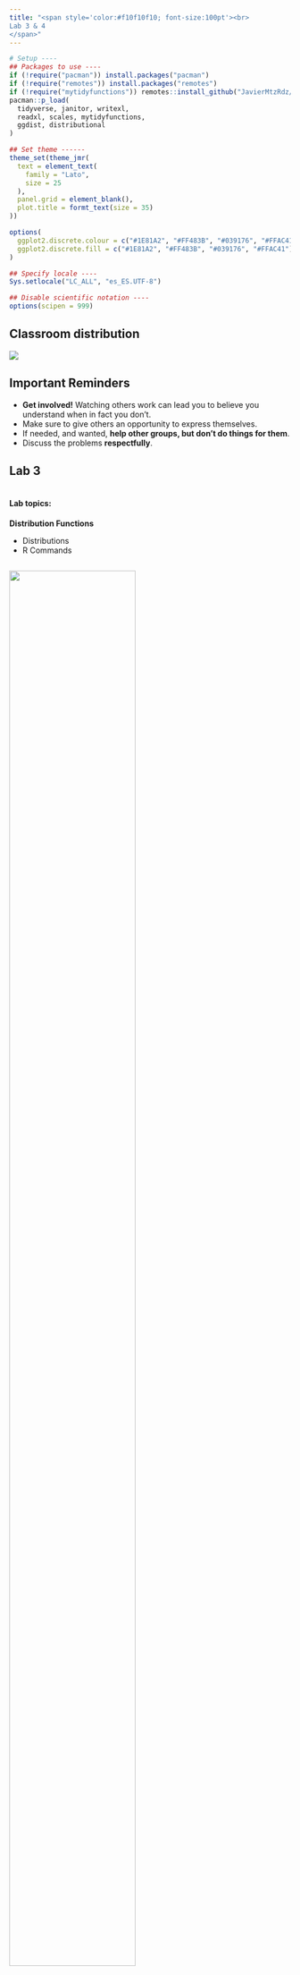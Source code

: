 ```yaml
---
title: "<span style='color:#f10f10f10; font-size:100pt'><br>
Lab 3 & 4
</span>"
---
```


```r
# Setup ----
## Packages to use ----
if (!require("pacman")) install.packages("pacman")
if (!require("remotes")) install.packages("remotes")
if (!require("mytidyfunctions")) remotes::install_github("JavierMtzRdz/presupuestoR")
pacman::p_load(
  tidyverse, janitor, writexl,
  readxl, scales, mytidyfunctions,
  ggdist, distributional
)

## Set theme ------
theme_set(theme_jmr(
  text = element_text(
    family = "Lato",
    size = 25
  ),
  panel.grid = element_blank(),
  plot.title = formt_text(size = 35)
))

options(
  ggplot2.discrete.colour = c("#1E81A2", "#FF483B", "#039176", "#FFAC41"),
  ggplot2.discrete.fill = c("#1E81A2", "#FF483B", "#039176", "#FFAC41")
)

## Specify locale ----
Sys.setlocale("LC_ALL", "es_ES.UTF-8")

## Disable scientific notation ----
options(scipen = 999)
```

## Classroom distribution {background-image="frmt/normal-background-1.png"}

![](figs/Lab_seatingplan.png){fig-align="center"}

## Important Reminders {background-image="frmt/normal-background-1.png"}

*   **Get involved!** Watching others work can lead you to believe you understand when in fact you don’t.
*   Make sure to give others an opportunity to express themselves.
*   If needed, and wanted, **help other groups, but don’t do things for them**.
*   Discuss the problems **respectfully**.


## Lab 3 {background-image="frmt/normal-background-1.png"}

:::: .columns

::: {.column width="30%"}

#### Lab topics:

**Distribution Functions**

-   Distributions
-   R Commands

:::

::: {.column width="70%"}

![](figs/r-distributions.jpeg){.absolute width="80%" left="295" top="0"}
:::

::::


##  {background-image="frmt/normal-background-1.png"}

### An example: **Standard Normal distribution**

*   Generate samples:<code style='color:#5C5C5C'>  rnorm(n)</code>, 
*   $f_X(x) = P(X = x):$<code style='color:#039176'> dnorm(x) </code>
*   $F_X(x)= P(X \leq  x):$<code style='color:#FF483B'> pnorm(x) </code> and 
*   $F^{-1}_X(q):$ <code style='color:#1E81A2'> qnorm(q) </code>. 

##  {background-image="frmt/normal-background-1.png"}

### An example: **Standard Normal distribution**

<code style='color:#5C5C5C'> Generate samples: rnorm(30)</code>, 
<code style='color:#039176'> dnorm(1.65), </code>
<code style='color:#FF483B'> pnorm(1.65) </code> and 
<code style='color:#1E81A2'> qnorm(0.85) </code>.

```r
set.seed(251)
r <- rnorm(30)
q <- qnorm(0.85)
d <- dnorm(1.65)

(plot <- ggplot() +
  geom_function(
    fun = dnorm,
    lty = "dashed"
  ) +
  stat_function(
    fun = dnorm,
    geom = "area",
    args = list(mean = 0, sd = 1),
    fill = "#FF483B",
    alpha = 0.8,
    xlim = c(-3, 1.65)
  ) +
  geom_dots(
    data = tibble(x = r),
    aes(x = x),
    scale = 0.3,
    height = 0.5,
    alpha = 0.8
  ) +
  geom_point(aes(x = 1.65, y = d),
    color = "#039176",
    size = 6
  ) +
  geom_segment(aes(x = 1.65, xend = 1.65, y = 0, yend = d),
    color = "#039176",
    size = 1,
    linetype = "dashed"
  ) +
  geom_point(aes(x = q, y = 0),
    color = "#1E81A2",
    size = 6
  ) +
  scale_fill_manual(
    values = c("transparent", "#FF483B"),
    guide = "none"
  ) +
  labs(
    x = "x",
    y = "Probability density"
  ) +
  xlim(-3, 3)
)
```


## Lab 3 {background-image="frmt/normal-background-1.png"}

#### Hints and advises:

*   Consider the parameters required for the corresponding distribution.

*   An expression for a probability can look like
one of the following: $P(a < X < b)$, $P(a \leq X \leq b)$, $P(a \leq X < b)$, $P(a < X)$, $P(a \leq X)$, $P(a > X)$, $P(a \geq X)$, etc.

*   Don't forget about the plotting functions `hist()` and `curve()`.

## Lab 3 {background-image="frmt/normal-background-1.png"}

#### Hints and advises:

*   Don't forget about the plotting functions `hist()` and `curve()`.

```r
#| echo: true
#| code-fold: true
a <- 10 # minimum
b <- 25 # maximum
x <- runif(n = 10000, min = a, max = b)
hist(x, prob = T)
curve(dunif(x, min = a, max = b),
  from = a, to = b, add = T,
  col = "red"
)
```



## Lab 4 {background-image="frmt/normal-background-1.png"}

#### Lab topic:

Minimum and Maximum of Independent Random Variables

#### Hints and advises:

*   Note that the **notation is graded**, so be mindful of it.

## Lab 4 {background-image="frmt/normal-background-1.png"}

#### Hints and advises:

*   You can use `r<dist>` to simulate.

```r
#| echo: true
#| code-fold: true
n <- 1000
Xa <- rexp(n, rate = 1 / 40)
Xb <- rexp(n, rate = 1 / 50)
```

*   And create another r.v. from it. 
```r
#| echo: true
#| code-fold: true
X <- cbind(Xa, Xb) # Matrix n*2
Y1 <- apply(X, 1, max) # Vector w/ n obs.
```

## Lab 4 {background-image="frmt/normal-background-1.png"}

#### Hints and advises:

*   You can create your own functions and plot them.


```r
#| echo: true
#| code-fold: true
hist(Y1, prob = T, breaks = 40) # draw a histogram
# define a function of the pdf in Section 1.1
f1 <- function(y) {
  1 / 40 * exp(-y / 40) + 1 / 50 * exp(-y / 50) - 9 / 200 * exp(-9 * y / 200)
}
# draw a curve based on the above function and add it to the histogram
curve(f1, from = 0, to = 350, add = T, col = "red")
```
